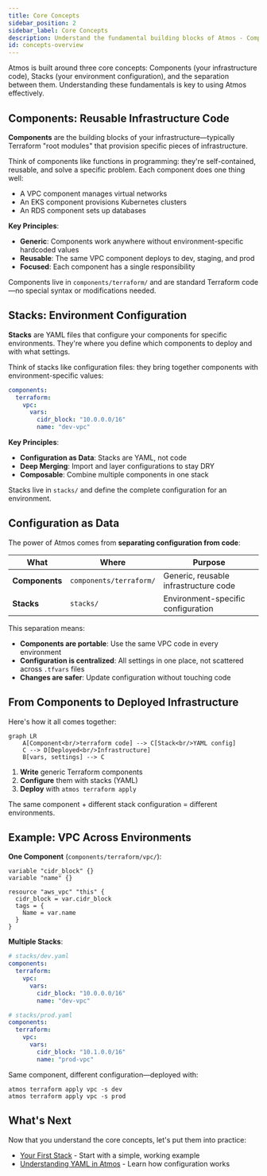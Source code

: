 ```yaml
---
title: Core Concepts
sidebar_position: 2
sidebar_label: Core Concepts
description: Understand the fundamental building blocks of Atmos - Components, Stacks, and Configuration
id: concepts-overview
---
```


<Intro>
Atmos is built around three core concepts: Components (your infrastructure code), Stacks (your environment configuration), and the separation between them. Understanding these fundamentals is key to using Atmos effectively.
</Intro>

## Components: Reusable Infrastructure Code

**Components** are the building blocks of your infrastructure—typically Terraform "root modules" that provision specific pieces of infrastructure.

Think of components like functions in programming: they're self-contained, reusable, and solve a specific problem. Each component does one thing well:

- A VPC component manages virtual networks
- An EKS component provisions Kubernetes clusters
- An RDS component sets up databases

**Key Principles**:
- **Generic**: Components work anywhere without environment-specific hardcoded values
- **Reusable**: The same VPC component deploys to dev, staging, and prod
- **Focused**: Each component has a single responsibility

Components live in `components/terraform/` and are standard Terraform code—no special syntax or modifications needed.

## Stacks: Environment Configuration

**Stacks** are YAML files that configure your components for specific environments. They're where you define which components to deploy and with what settings.

Think of stacks like configuration files: they bring together components with environment-specific values:

```yaml
components:
  terraform:
    vpc:
      vars:
        cidr_block: "10.0.0.0/16"
        name: "dev-vpc"
```

**Key Principles**:
- **Configuration as Data**: Stacks are YAML, not code
- **Deep Merging**: Import and layer configurations to stay DRY
- **Composable**: Combine multiple components in one stack

Stacks live in `stacks/` and define the complete configuration for an environment.

## Configuration as Data

The power of Atmos comes from **separating configuration from code**:

| What | Where | Purpose |
|------|-------|---------|
| **Components** | `components/terraform/` | Generic, reusable infrastructure code |
| **Stacks** | `stacks/` | Environment-specific configuration |

This separation means:
- **Components are portable**: Use the same VPC code in every environment
- **Configuration is centralized**: All settings in one place, not scattered across `.tfvars` files
- **Changes are safer**: Update configuration without touching code

## From Components to Deployed Infrastructure

Here's how it all comes together:

```mermaid
graph LR
    A[Component<br/>terraform code] --> C[Stack<br/>YAML config]
    C --> D[Deployed<br/>Infrastructure]
    B[vars, settings] --> C
```

1. **Write** generic Terraform components
2. **Configure** them with stacks (YAML)
3. **Deploy** with `atmos terraform apply`

The same component + different stack configuration = different environments.

## Example: VPC Across Environments

**One Component** (`components/terraform/vpc/`):
```hcl
variable "cidr_block" {}
variable "name" {}

resource "aws_vpc" "this" {
  cidr_block = var.cidr_block
  tags = {
    Name = var.name
  }
}
```

**Multiple Stacks**:

```yaml
# stacks/dev.yaml
components:
  terraform:
    vpc:
      vars:
        cidr_block: "10.0.0.0/16"
        name: "dev-vpc"
```

```yaml
# stacks/prod.yaml
components:
  terraform:
    vpc:
      vars:
        cidr_block: "10.1.0.0/16"
        name: "prod-vpc"
```

Same component, different configuration—deployed with:
```shell
atmos terraform apply vpc -s dev
atmos terraform apply vpc -s prod
```

## What's Next

Now that you understand the core concepts, let's put them into practice:

- [Your First Stack](/learn/first-stack) - Start with a simple, working example
- [Understanding YAML in Atmos](/learn/yaml) - Learn how configuration works
